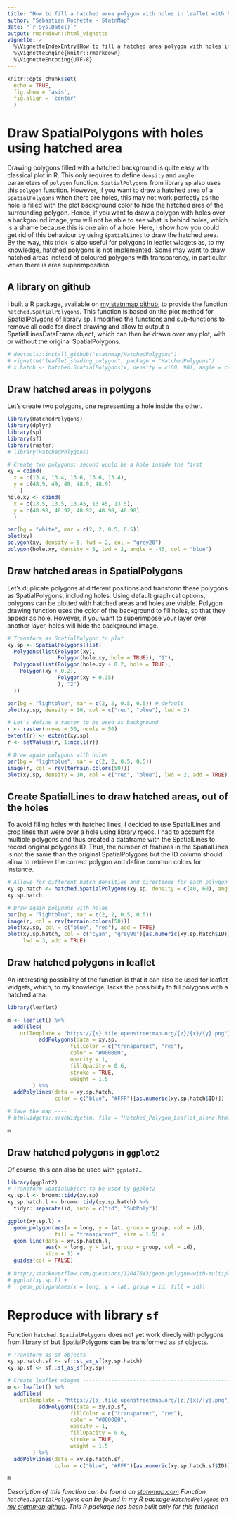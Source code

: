 ```yaml
---
title: "How to fill a hatched area polygon with holes in leaflet with R"
author: "Sébastien Rochette - StatnMap"
date: "`r Sys.Date()`" 
output: rmarkdown::html_vignette 
vignette: > 
  %\VignetteIndexEntry{How to fill a hatched area polygon with holes in leaflet with R} 
  %\VignetteEngine{knitr::rmarkdown} 
  %\VignetteEncoding{UTF-8}
---
```


```r
knitr::opts_chunk$set(
  echo = TRUE, 
  fig.show = 'asis',
  fig.align = 'center'
  )
```

# Draw SpatialPolygons with holes using hatched area

Drawing polygons filled with a hatched background is quite easy with classical plot in R. This only requires to define `density` and `angle` parameters of `polygon` function. `SpatialPolygons` from library `sp` also uses this `polygon` function. However, if you want to draw a hatched area of a `SpatialPolygons` when there are holes, this may not work perfectly as the hole is filled with the plot background color to hide the hatched area of the surrounding polygon. Hence, if you want to draw a polygon with holes over a background image, you will not be able to see what is behind holes, which is a shame because this is one aim of a hole. Here, I show how you could get rid of this behaviour by using `SpatialLines` to draw the hatched area.  
By the way, this trick is also useful for polygons in leaflet widgets as, to my knowledge, hatched polygons is not implemented. Some may want to draw hatched areas instead of coloured polygons with transparency, in particular when there is area superimposition.

## A library on github
I built a R package, available on [my statnmap github](https://github.com/statnmap/HatchedPolygons), to provide the function `hatched.SpatialPolygons`. This function is based on the plot method for SpatialPolygons of library sp. I modified the functions and sub-functions to remove all code for direct drawing and allow to output a SpatialLinesDataFrame object, which can then be drawn over any plot, with or without the original SpatialPolygons.

```r
# devtools::install_github("statnmap/HatchedPolygons")
# vignette("leaflet_shading_polygon", package = "HatchedPolygons")
# x.hatch <- hatched.SpatialPolygons(x, density = c(60, 90), angle = c(45, 135))
```

## Draw hatched areas in polygons

Let's create two polygons, one representing a hole inside the other.
```r
library(HatchedPolygons)
library(dplyr)
library(sp)
library(sf)
library(raster)
# library(HatchedPolygons)

# Create two polygons: second would be a hole inside the first
xy = cbind(
  x = c(13.4, 13.4, 13.6, 13.6, 13.4),
  y = c(48.9, 49, 49, 48.9, 48.9)
    )
hole.xy <- cbind(
  x = c(13.5, 13.5, 13.45, 13.45, 13.5),
  y = c(48.98, 48.92, 48.92, 48.98, 48.98)
  )

par(bg = "white", mar = c(2, 2, 0.5, 0.5))
plot(xy)
polygon(xy, density = 5, lwd = 2, col = "grey20")
polygon(hole.xy, density = 5, lwd = 2, angle = -45, col = "blue")

```

## Draw hatched areas in SpatialPolygons

Let's duplicate polygons at different positions and transform these polygons as SpatialPolygons, including holes. Using default graphical options, polygons can be plotted with hatched areas and holes are visible. Polygon drawing function uses the color of the background to fill holes, so that they appear as hole. However, if you want to superimpose your layer over another layer, holes will hide the background image.

```r
# Transform as SpatialPolygon to plot
xy.sp <- SpatialPolygons(list(
  Polygons(list(Polygon(xy), 
                Polygon(hole.xy, hole = TRUE)), "1"),
  Polygons(list(Polygon(hole.xy + 0.2, hole = TRUE),
    Polygon(xy + 0.2),
                Polygon(xy + 0.35)
                ), "2")
  ))

par(bg = "lightblue", mar = c(2, 2, 0.5, 0.5)) # default
plot(xy.sp, density = 10, col = c("red", "blue"), lwd = 2)

# Let's define a raster to be used as background
r <- raster(nrows = 50, ncols = 50)
extent(r) <- extent(xy.sp)
r <- setValues(r, 1:ncell(r))

# Draw again polygons with holes
par(bg = "lightblue", mar = c(2, 2, 0.5, 0.5))
image(r, col = rev(terrain.colors(50)))
plot(xy.sp, density = 10, col = c("red", "blue"), lwd = 2, add = TRUE)

```

## Create SpatialLines to draw hatched areas, out of the holes

To avoid filling holes with hatched lines, I decided to use SpatialLines and crop lines that were over a hole using library rgeos.
I had to account for multiple polygons and thus created a dataframe with the SpatialLines to record original polygons ID. Thus, the number of features in the SpatialLines is not the same than the original SpatialPolygons but the ID column should allow to retrieve the correct polygon and define common colors for instance.

```r
# Allows for different hatch densities and directions for each polygon
xy.sp.hatch <- hatched.SpatialPolygons(xy.sp, density = c(40, 60), angle = c(45, 135))
xy.sp.hatch

# Draw again polygons with holes
par(bg = "lightblue", mar = c(2, 2, 0.5, 0.5))
image(r, col = rev(terrain.colors(50)))
plot(xy.sp, col = c("blue", "red"), add = TRUE)
plot(xy.sp.hatch, col = c("cyan", "grey90")[as.numeric(xy.sp.hatch$ID)],
     lwd = 3, add = TRUE)

```

## Draw hatched polygons in leaflet
An interesting possibility of the function is that it can also be used for leaflet widgets, which, to my knowledge, lacks the possibility to fill polygons with a hatched area.

```r
library(leaflet)

m <- leaflet() %>%
  addTiles(
    urlTemplate = "https://{s}.tile.openstreetmap.org/{z}/{x}/{y}.png") %>%
          addPolygons(data = xy.sp, 
                    fillColor = c("transparent", "red"),
                    color = "#000000", 
                    opacity = 1, 
                    fillOpacity = 0.6, 
                    stroke = TRUE,
                    weight = 1.5
        ) %>%
  addPolylines(data = xy.sp.hatch,
               color = c("blue", "#FFF")[as.numeric(xy.sp.hatch$ID)])

# Save the map ----
# htmlwidgets::saveWidget(m, file = "Hatched_Polygon_Leaflet_alone.html")

m
```

## Draw hatched polygons in `ggplot2`
Of course, this can also be used with `ggplot2`...

```r
library(ggplot2)
# Transform SpatialObject to be used by ggplot2
xy.sp.l <- broom::tidy(xy.sp)
xy.sp.hatch.l <- broom::tidy(xy.sp.hatch) %>%
  tidyr::separate(id, into = c("id", "SubPoly"))

ggplot(xy.sp.l) +
  geom_polygon(aes(x = long, y = lat, group = group, col = id), 
               fill = "transparent", size = 1.5) +
  geom_line(data = xy.sp.hatch.l, 
            aes(x = long, y = lat, group = group, col = id),
            size = 1) +
  guides(col = FALSE)
  
# http://stackoverflow.com/questions/12047643/geom-polygon-with-multiple-hole/12051278#12051278
# ggplot(xy.sp.l) +
#   geom_polygon(aes(x = long, y = lat, group = id, fill = id))

```

# Reproduce with library `sf`
Function `hatched.SpatialPolygons` does not yet work direcly with polygons from library `sf` but SpatialPolygons can be transformed as `sf` objects.

```r
# Transform as sf objects
xy.sp.hatch.sf <- sf::st_as_sf(xy.sp.hatch)
xy.sp.sf <- sf::st_as_sf(xy.sp)

# Create leaflet widget --------------------------------------------------------
m <- leaflet() %>%
  addTiles(
    urlTemplate = "https://{s}.tile.openstreetmap.org/{z}/{x}/{y}.png") %>%
          addPolygons(data = xy.sp.sf, 
                    fillColor = c("transparent", "red"),
                    color = "#000000", 
                    opacity = 1, 
                    fillOpacity = 0.6, 
                    stroke = TRUE,
                    weight = 1.5
        ) %>%
  addPolylines(data = xy.sp.hatch.sf,
               color = c("blue", "#FFF")[as.numeric(xy.sp.hatch.sf$ID)])

m
```


_Description of this function can be found on [statnmap.com](https://statnmap.com/2017-05-23-how-to-fill-a-hatched-area-polygon-with-holes-in-leaflet-with-r)_
_Function `hatched.SpatialPolygons` can be found in my R package `HatchedPolygons` on [my statnmap github](https://github.com/statnmap/HatchedPolygons). This R package has been built only for this function_
